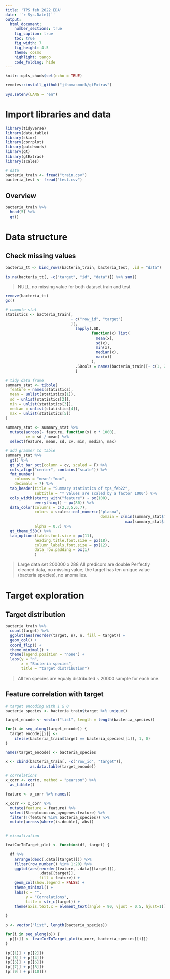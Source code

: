 ```yaml
---
title: 'TPS feb 2022 EDA'
date: '`r Sys.Date()`'
output:
  html_document:
    number_sections: true
    fig_caption: true
    toc: true
    fig_width: 7
    fig_height: 4.5
    theme: cosmo
    highlight: tango
    code_folding: hide
---
```


```r
knitr::opts_chunk$set(echo = TRUE)
```

```r
remotes::install_github("jthomasmock/gtExtras")

```

```r
Sys.setenv(LANG = "en")

```

# Import libraries and data 

```r
library(tidyverse)
library(data.table)
library(skimr)
library(corrplot)
library(patchwork)
library(gt)
library(gtExtras)
library(scales)

# data 
bacteria_train <- fread("train.csv")
bacteria_test <- fread("test.csv")
```

## Overview 

```r
bacteria_train %>% 
  head(5) %>% 
  gt()
```

# Data structure 

## Check missing values 

```r
bacteria_tt <- bind_rows(bacteria_train, bacteria_test, .id = "data")

is.na(bacteria_tt[, -c("target", "id", "data")]) %>% sum()

```

> NULL, no missing value for both dataset train and test

```r
remove(bacteria_tt)
gc()
```


```r
# compute stat
statistics <- bacteria_train[, 
                             - c("row_id", "target")
                             ][, 
                               lapply(.SD,
                                      function(x) list(
                                        mean(x),
                                        sd(x),
                                        min(x),
                                        median(x),
                                        max(x))
                                      ),
                               .SDcols = names(bacteria_train)[- c(1, 288)]
                               ] 

# tidy data frame
summary_stat <- tibble(
  feature = names(statistics),
  mean = unlist(statistics[1]),
  sd = unlist(statistics[2]),
  min = unlist(statistics[3]),
  median = unlist(statistics[4]),
  max = unlist(statistics[5])
)

summary_stat <- summary_stat %>% 
  mutate(across(- feature, function(x) x * 1000),
         cv = sd / mean) %>% 
  select(feature, mean, sd, cv, min, median, max)

# add grammer to table 
summary_stat %>% 
  gt() %>% 
  gt_plt_bar_pct(column = cv, scaled = F) %>%
  cols_align("center", contains("scale")) %>%
  fmt_number(
    columns = "mean":"max",
    decimals = 7) %>% 
  tab_header(title = "Summary statistics of tps_feb22",
             subtitle = "* Values are scaled by a factor 1000") %>%
  cols_width(starts_with("feature") ~ px(100),
             everything() ~ px(80)) %>%
  data_color(columns = c(2,3,5,6,7),
             colors = scales::col_numeric("plasma", 
                                          domain = c(min(summary_stat$min),
                                                     max(summary_stat$max))),
             alpha = 0.7) %>% 
  gt_theme_538() %>% 
  tab_options(table.font.size = px(11),
             heading.title.font.size = px(18),
             column_labels.font.size = px(12),
             data_row.padding = px(1)
             )
```

> Large data set 200000 x 288
> All predicors are double 
> Perfectly cleaned data, no missing value; the target has ten unique value (bacteria species), no anomalies.


# Target exploration 

## Target distribution 

```r
bacteria_train %>% 
  count(target) %>% 
  ggplot(aes(reorder(target, n), n, fill = target)) + 
  geom_col() +
  coord_flip() + 
  theme_minimal() + 
  theme(legend.position = "none") + 
  labs(y = "n",
       x = "Bacteria species",
       title = "target distribution")
```

> All ten species are equaly distributed ~ 20000 sample for each one. 

## Feature correlation with target

```r
# target encoding with 1 & 0
bacteria_species <- bacteria_train$target %>% unique()

target_encode <- vector("list", length = length(bacteria_species))

for(i in seq_along(target_encode)) {
  target_encode[[i]] <- 
    ifelse(bacteria_train$target == bacteria_species[[i]], 1, 0)
}

names(target_encode) <- bacteria_species

x <- cbind(bacteria_train[, -c("row_id", "target")],
           as.data.table(target_encode))

# correlations 
x_corr <- cor(x, method = "pearson") %>% 
  as_tibble()

feature <- x_corr %>% names()

x_corr <- x_corr %>% 
  mutate(feature = feature) %>% 
  select(Streptococcus_pyogenes:feature) %>%
  filter(!(feature %in% bacteria_species)) %>% 
  mutate(across(where(is.double), abs))


# visualization 

featCorToTarget_plot <- function(df, target) {
  
  df %>% 
    arrange(desc(.data[[target]])) %>% 
    filter(row_number() %in% 1:20) %>% 
    ggplot(aes(reorder(feature, .data[[target]]),
               .data[[target]],
               fill = feature)) + 
    geom_col(show.legend = FALSE) + 
    theme_minimal() + 
    labs(x = "",
         y = "Correlations",
         title = str_c(target)) + 
    theme(axis.text.x = element_text(angle = 90, vjust = 0.5, hjust=1))
    
}

p <- vector("list", length(bacteria_species))

for(i in seq_along(p)) {
  p[[i]] <- featCorToTarget_plot(x_corr, bacteria_species[[i]])
}

(p[[1]] + p[[2]])
(p[[3]] + p[[4]]) 
(p[[5]] + p[[6]]) 
(p[[7]] + p[[8]])
(p[[9]] + p[[10]]) 

```


